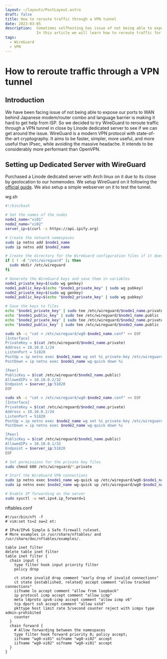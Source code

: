 ```yaml
---
layout: ~/layouts/PostLayout.astro
draft: false
title: How to reroute traffic through a VPN tunnel
date: 2023-03-05
description:  Sometimes selfhosting has issue of not being able to expose your ports to the internet behind modem or router. 
              In this article we will learn how to reroute traffic for polkadot p2p port through a VPN tunnel using WireGuard.
tags:
  - WireGuard
  - VPN
---
```


# How to reroute traffic through a VPN tunnel

## Introduction
We have been facing issue of not being able to expose our ports to WAN behind Japanese modem/router combo and language barrier is making
it hard to get help from ISP. So we decided to try WireGuard to reroute traffic through a VPN tunnel in close by Linode dedicated server
to see if we can get around the issue. WireGuard is a modern VPN protocol with state-of-the-art cryptography. It aims to be faster, simpler,
more useful, and more useful than IPsec, while avoiding the massive headache. It intends to be considerably more performant than OpenVPN.

## Setting up Dedicated Server with WireGuard
Purchased a Linode dedicated server with Arch linux on it due to its close by geolocation to our homenodes. We setup WireGuard on it
following the [official guide](https://www.wireguard.com/install/). We also setup a simple webserver on it to test the tunnel.

wg.sh
```bash
#!/bin/bash

# Set the names of the nodes
node1_name="xi01"
node2_name="xi02"
server_ip=$(curl -s https://api.ipify.org)

# Create the network namespaces
sudo ip netns add $node1_name
sudo ip netns add $node2_name

# Create the directory for the WireGuard configuration files if it does not exist
if [ ! -d "/etc/wireguard" ]; then
  sudo mkdir /etc/wireguard
fi

# Generate the WireGuard keys and save them in variables
node1_private_key=$(sudo wg genkey)
node1_public_key=$(echo "$node1_private_key" | sudo wg pubkey)
node2_private_key=$(sudo wg genkey)
node2_public_key=$(echo "$node2_private_key" | sudo wg pubkey)

# Save the keys to files
echo "$node1_private_key" | sudo tee /etc/wireguard/$node1_name.private
echo "$node1_public_key" | sudo tee /etc/wireguard/$node1_name.public
echo "$node2_private_key" | sudo tee /etc/wireguard/$node2_name.private
echo "$node2_public_key" | sudo tee /etc/wireguard/$node2_name.public

sudo sh -c "cat > /etc/wireguard/wg0-$node1_name.conf" << EOF
[Interface]
PrivateKey = $(cat /etc/wireguard/$node1_name.private)
Address = 10.10.0.1/24
ListenPort = 51820
PostUp = ip netns exec $node1_name wg set %i private-key /etc/wireguard/$node1_name.private listen-port 51820
PostDown = ip netns exec $node1_name wg-quick down %i

[Peer]
PublicKey = $(cat /etc/wireguard/$node2_name.public)
AllowedIPs = 10.10.0.2/32
Endpoint = $server_ip:51820
EOF

sudo sh -c "cat > /etc/wireguard/wg0-$node2_name.conf" << EOF
[Interface]
PrivateKey = $(cat /etc/wireguard/$node2_name.private)
Address = 10.10.0.2/24
ListenPort = 51820
PostUp = ip netns exec $node2_name wg set %i private-key /etc/wireguard/$node2_name.private listen-port 51820
PostDown = ip netns exec $node2_name wg-quick down %i

[Peer]
PublicKey = $(cat /etc/wireguard/$node1_name.public)
AllowedIPs = 10.10.0.1/32
Endpoint = $server_ip:51820
EOF

# Set permissions for the private key files
sudo chmod 600 /etc/wireguard/*.private

# Start the WireGuard VPN connections
sudo ip netns exec $node1_name wg-quick up /etc/wireguard/wg0-$node1_name.conf
sudo ip netns exec $node2_name wg-quick up /etc/wireguard/wg0-$node2_name.conf

# Enable IP forwarding on the server
sudo sysctl -w net.ipv4.ip_forward=1
```

nftables.conf
```nft
#!/usr/bin/nft -f
# vim:set ts=2 sw=2 et:

# IPv4/IPv6 Simple & Safe firewall ruleset.
# More examples in /usr/share/nftables/ and /usr/share/doc/nftables/examples/.

table inet filter
delete table inet filter
table inet filter {
  chain input {
    type filter hook input priority filter
    policy drop

    ct state invalid drop comment "early drop of invalid connections"
    ct state {established, related} accept comment "allow tracked connections"
    iifname lo accept comment "allow from loopback"
    ip protocol icmp accept comment "allow icmp"
    meta l4proto ipv6-icmp accept comment "allow icmp v6"
    tcp dport ssh accept comment "allow sshd"
    pkttype host limit rate 5/second counter reject with icmpx type admin-prohibited
    counter
  }
  chain forward {
    # Allow forwarding between the namespaces
    type filter hook forward priority 0; policy accept;
    iifname "wg0-xi01" oifname "wg0-xi02" accept
    iifname "wg0-xi02" oifname "wg0-xi01" accept
  }
}
```

